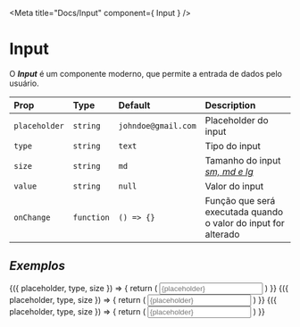 <!-- Input.stories.mdx -->

<Meta title="Docs/Input" component={ Input } />


# Input

O **_Input_** é um componente moderno, que permite a entrada de dados pelo usuário.

| Prop | Type | Default | Description |
| :--- | :--- | :--- | :--- |
| `placeholder` | `string` | `johndoe@gmail.com` | Placeholder do input |
| `type` | `string` | `text` | Tipo do input |
| `size` | `string` | `md` | Tamanho do input <u>_sm, md e lg_</u> |
| `value` | `string` | `null` | Valor do input |
| `onChange` | `function` | `() => {}` | Função que será executada quando o valor do input for alterado |

## _Exemplos_

<Canvas isColumn>
<Story name="Email" args={{
  placeholder: "Digite um texto",
  size: "md",
  type: "email"
}}>
  {({
    placeholder,
    type,
    size
  }) => {
    return (
      <slot>
        <Input 
          placeholder={placeholder} 
          type={type}
          size={size} 
        />
      </slot>
    )
  }}
</Story>
<Story name="Password" args={{
  placeholder: "Digite um texto",
  size: "md",
  type: "password"
}}>
  {({
    placeholder,
    type,
    size
  }) => {
    return (
      <slot>
        <Input 
          placeholder={placeholder} 
          type={type}
          size={size} 
        />
      </slot>
    )
  }}
</Story>
<Story name="Text" args={{
  placeholder: "Digite um texto",
  size: "md",
  type: "text"
}}>
  {({
    placeholder,
    type,
    size
  }) => {
    return (
      <slot>
        <Input 
          placeholder={placeholder} 
          type={type}
          size={size} 
        />
      </slot>
    )
  }}
</Story>
</Canvas>